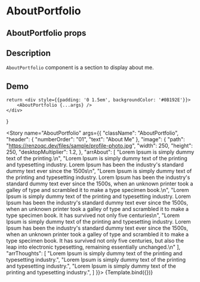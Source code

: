
<Meta title="AboutPortfolio" component={AboutPortfolio}/>

# AboutPortfolio

## AboutPortfolio props
<ArgsTable of={AboutPortfolio}/>

## Description

`AboutPortfolio` component is a section to display about me.

## Demo

    return <div style={{padding: '0 1.5em', backgroundColor: '#0B192E'}}>
        <AboutPortfolio {...args} />
    </div>
}

<Story name="AboutPortfolio" args={{
    "className": "AboutPortfolio",
    "header": {
        "numberOrder": "01",
        "text": "About Me"
    },
    "image": {
        "path": "https://renzoqc.dev/files/sample/profile-photo.jpg",
        "width": 250,
        "height": 250,
        "desktopMultiplier": 1.2,
    },
    "arrAbout": [
        "Lorem Ipsum is simply dummy text of the printing.\n",
        "Lorem Ipsum is simply dummy text of the printing and typesetting industry. Lorem Ipsum has been the industry's standard dummy text ever since the 1500s\n",
        "Lorem Ipsum is simply dummy text of the printing and typesetting industry. Lorem Ipsum has been the industry's standard dummy text ever since the 1500s, when an unknown printer took a galley of type and scrambled it to make a type specimen book.\n",
        "Lorem Ipsum is simply dummy text of the printing and typesetting industry. Lorem Ipsum has been the industry's standard dummy text ever since the 1500s, when an unknown printer took a galley of type and scrambled it to make a type specimen book. It has survived not only five centuries\n",
        "Lorem Ipsum is simply dummy text of the printing and typesetting industry. Lorem Ipsum has been the industry's standard dummy text ever since the 1500s, when an unknown printer took a galley of type and scrambled it to make a type specimen book. It has survived not only five centuries, but also the leap into electronic typesetting, remaining essentially unchanged.\n"
    ],
    "arrThoughts": [
        "Lorem Ipsum is simply dummy text of the printing and typesetting industry.",
        "Lorem Ipsum is simply dummy text of the printing and typesetting industry.",
        "Lorem Ipsum is simply dummy text of the printing and typesetting industry.",
    ]
}}>
    {Template.bind({})}
</Story>

